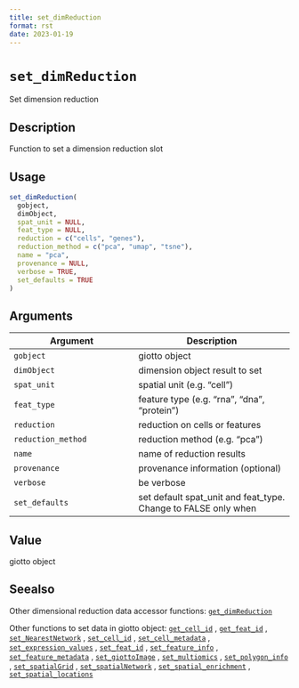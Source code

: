 ```yaml
--- 
title: set_dimReduction 
format: rst 
date: 2023-01-19 
--- 
```

# `set_dimReduction`

Set dimension reduction


## Description

Function to set a dimension reduction slot


## Usage

```r
set_dimReduction(
  gobject,
  dimObject,
  spat_unit = NULL,
  feat_type = NULL,
  reduction = c("cells", "genes"),
  reduction_method = c("pca", "umap", "tsne"),
  name = "pca",
  provenance = NULL,
  verbose = TRUE,
  set_defaults = TRUE
)
```


## Arguments

Argument      |Description
------------- |----------------
`gobject`     |     giotto object
`dimObject`     |     dimension object result to set
`spat_unit`     |     spatial unit (e.g. "cell")
`feat_type`     |     feature type (e.g. "rna", "dna", "protein")
`reduction`     |     reduction on cells or features
`reduction_method`     |     reduction method (e.g. "pca")
`name`     |     name of reduction results
`provenance`     |     provenance information (optional)
`verbose`     |     be verbose
`set_defaults`     |     set default spat_unit and feat_type. Change to FALSE only when


## Value

giotto object


## Seealso

Other dimensional reduction data accessor functions:
 [`get_dimReduction`](#getdimreduction) 
 
 Other functions to set data in giotto object:
 [`get_cell_id`](#getcellid) ,
 [`get_feat_id`](#getfeatid) ,
 [`set_NearestNetwork`](#setnearestnetwork) ,
 [`set_cell_id`](#setcellid) ,
 [`set_cell_metadata`](#setcellmetadata) ,
 [`set_expression_values`](#setexpressionvalues) ,
 [`set_feat_id`](#setfeatid) ,
 [`set_feature_info`](#setfeatureinfo) ,
 [`set_feature_metadata`](#setfeaturemetadata) ,
 [`set_giottoImage`](#setgiottoimage) ,
 [`set_multiomics`](#setmultiomics) ,
 [`set_polygon_info`](#setpolygoninfo) ,
 [`set_spatialGrid`](#setspatialgrid) ,
 [`set_spatialNetwork`](#setspatialnetwork) ,
 [`set_spatial_enrichment`](#setspatialenrichment) ,
 [`set_spatial_locations`](#setspatiallocations)



